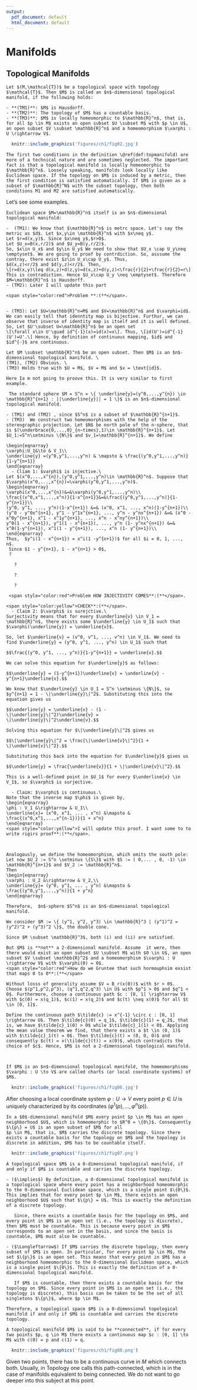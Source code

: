 ```yaml
---
output:
  pdf_document: default
  html_document: default
---
```


# Manifolds

## Topological Manifolds
```definition

Let $(M,\mathcal{T})$ be a topological space with topology $\mathcal{T}$. Then $M$ is called an $n$-dimensional topological manifold, if the following holds:

- **(TM1)**: $M$ is Hausdorff.
- **(TM2)**: The topology of $M$ has a countable basis.
- **(TM3)**: $M$ is locally homeomorphic to $\mathbb{R}^n$, that is, for all $p \in M$ exists an open subset $U \subset M$ with $p \in U$, an open subset $V \subset \mathbb{R}^n$ and a homeomorphism $\varphi : U \rightarrow V$.

```

```r
  knitr::include_graphics('figures/ch1/fig02.jpg') 
```

```remark
The first two conditions in the definition \@ref(def:topmanifold) are more of a technical nature and are sometimes neglected. The important fact is that a topological manifold is locally homeomorphic to $\mathbb{R}^n$. Loosely speaking, manifolds look locally like Euclidean space. If the topology on $M$ is induced by a metric, then the first condition is satisfied automatically. If $M$ is given as a subset of $\mathbb{R}^N$ with the subset topology, then both conditions M1 and M2 are satisfied automatically.
```

Let's see some examples.

```example
Euclidean space $M=\mathbb{R}^n$ itself is an $n$-dimensional topological manifold:
  
-  (TM1): We know that $\mathbb{R}^n$ is metrc space. Let's say the metric as $d$. Let $x,y\in \mathbb{R}^n$ with $x\neq y$. 
Let $r=d(x,y)$. Since $x\neq y$,$r>0$.
Let $U_x=B(x,r/2)$ and $U_y=B(y,r/2)$. 
So, $x\in U_x$ and $y\in U_y$ We need to show that $U_x \cap U_y\neq \emptyset$. We are going to proof by contrdiction. So, asssume the contray, there exist $z\in U_x\cap U_y$. Thus,
$d(x,z)<r/2$ and $d(y,z)<r/2$. Then,
\[r=d(x,y)\leq d(x,z)+d(z,y)=d(x,z)+d(y,z)<\frac{r}{2}+\frac{r}{2}=r\]
This is contradiction. Hence $U_x\cap U_y \neq \emptyset$. Therefore $M=\mathbb{R}^n$ is Hausdorff.
- (TM2): Later I will update this part 

<span style="color:red">Problem **:(**</span>.


- (TM3): Let $U=\mathbb{R}^n=M$ and $V=\mathbb{R}^n$ and $\varphi=id$. We can easily tell that idenntity map is bijective. Furthur, we can observe that inverse of identity map is itself and it is well defined.
So, Let $U'\subset U=\mathbb{R}^n$ be an open set
\[\forall x\in U'\quad id^{-1}(x)=id(x)=x\]. Thus, \[id(U')=id^{-1}(U')=U'.\] Hence, by definition of continuous mapping, $id$ and $id^{-}$ are continuous. 
```

```example
Let $M \subset \mathbb{R}^n$ be an open subset. Then $M$ is an $n$-dimensional topological manifold. \
(TM1), (TM2) Obvious. \
(TM3) Holds true with $U = M$, $V = M$ and $x = \text{id}$.

Here Ia m not going to proove this. It is very similar to first example.
```

```example
 The standard sphere $M = S^n = \{ \underline{y}=(y^0,...,y^{n}) \in \mathbb{R}^{n+1} : ||\underline{y}|| = 1 \}$ is an $n$-dimensional topological manifold. 

- (TM1) and (TM2) , since $S^n$ is a subset of $\mathbb{R}^{n+1}$.
- (TM3)  We construct two homeomorphisms with the help of the stereographic projection. Let $N$ be north pole of the n-sphere, that is $(\underbrace{0,...,0}_{n~times},1)\in \mathbb{R}^{n+1}$. Let $U_1:=S^n\setminus \{N\}$ and $v_1=\mathbb{R}^{n+1}$. We define

\begin{eqnarray}
\varphi:U_1&\to & V_1\\
\underline{y} =(y^0,y^1,...,y^n) & \mapsto & \frac{(y^0,y^1,...,y^n)}{1-y^{n+1}}
\end{eqnarray}
  - Cliam 1: $varphi$ is injective.\
Let $(x^0,...,x^{n}),(y^0,y^1,...,y^n)\in \mathbb{R}^n$. Suppose that $\varphi(x^0,...,x^{n})=\varphi(y^0,y^1,...,y^n)$.
\begin{eqnarray}
\varphi(x^0,...,x^{n})&=&\varphi(y^0,y^1,...,y^n)\\
\frac{(x^0,x^1,...,x^n)}{1-x^{n+1}}&=&\frac{(y^0,y^1,...,y^n)}{1-y^{n+1}}\\
(y^0, y^1, ..., y^n)(1-x^{n+1}) &=& (x^0, x^1, ..., x^n)(1-y^{n+1})\\
(y^0 - y^0x^{n+1}, y^1 - y^1x^{n+1}, ..., y^n - y^nx^{n+1}) &=& (x^0 - x^0y^{n+1}, x^1 - x^1y^{n+1}, ..., x^n - x^ny^{n+1})\\
y^0(1 - x^{n+1}), y^1(1 - x^{n+1}), ..., y^n (1- y^nx^{n+1}) &=&  x^0(1-y^{n+1}), x^1(1 - y^{n+1}), ..., x^n (1- y^{n+1})\\
\end{eqnarray}
Thus,  $y^i(1 - x^{n+1}) = x^i(1 -y^{n+1})$ for all $i = 0, 1, ..., n$.
 Since $1 - y^{n+1}, 1 - x^{n+1} > 0$, 
 ?

   ?
   
   ?
   
   ?
 
 <span style="color:red">Problem HOW INJECTIVITY COMES**:(**</span>.
  
<span style="color:yellow">CHECK**:(**</span>.                                       
  - Claim 2: $\varphi$ is surejctive.\  
Surjectivity means that for every $\underline{v} \in V_1 = \mathbb{R}^n$, there exists some $\underline{y} \in U_1$ such that $\varphi(\underline{y}) = \underline{v}$.

So, let $\underline{v} = (v^0, v^1, ..., v^n) \in V_1$. We need to find $\underline{y} = (y^0, y^1, ..., y^n) \in U_1$ such that

$$\frac{(y^0, y^1, ..., y^n)}{1-y^{n+1}} = \underline{v}.$$

We can solve this equation for $\underline{y}$ as follows:

$$\underline{y} = (1-y^{n+1})\underline{v} = \underline{v} - y^{n+1}\underline{v}.$$

We know that $\underline{y} \in U_1 = S^n \setminus \{N\}$, so $y^{n+1} = 1 - \|\underline{y}\|^2$. Substituting this into the equation gives us

$$\underline{y} = \underline{v} - (1 - \|\underline{y}\|^2)\underline{v} = \|\underline{y}\|^2\underline{v}.$$

Solving this equation for $\|\underline{y}\|^2$ gives us

$$\|\underline{y}\|^2 = \frac{\|\underline{v}\|^2}{1 + \|\underline{v}\|^2}.$$

Substituting this back into the equation for $\underline{y}$ gives us

$$\underline{y} = \frac{\underline{v}}{1 + \|\underline{v}\|^2}.$$

This is a well-defined point in $U_1$ for every $\underline{v} \in V_1$, so $\varphi$ is surjective.

  - Claim: $\varphi$ is continuous.\
Note that the inverse map $\phi$ is given by,
\begin{eqnarray}
\phi : V_1 &\rightarrow & U_1\\
\underline{x}= (x^0, x^1, ... , x^n) &\mapsto & \frac{(x^0,x^1,...,x^{n-1})}{1 + x^n} 
\end{eqnarray}
<span style="color:yellow">I will update this proof. I want some to to write rigirs proof**:(**</span>.
  
  
  
Analogously, we define the homeomorphism, which omits the south pole:
Let now $U_2 := S^n \setminus \{S\}$ with $S := ( 0,... , 0, -1) \in \mathbb{R}^{n+1}$ and $V_2 := \mathbb{R}^n$.
Then
\begin{eqnarray}
\varphi : U_2 &\rightarrow & V_2,\\
\underline{y}= (y^0, y^1, ... , y^n) &\mapsto & \frac{(y^0,y^1,...,y^n)}{1 + y^n} 
\end{eqnarray}

Therefore,  $n$-sphere $S^n$ is an $n$-dimensional topological manifold.
```

```example
We consider $M := \{ (y^1, y^2, y^3) \in \mathbb{R}^3 | (y^1)^2 = (y^2)^2 + (y^3)^2 \}$, the double cone.

Since $M \subset \mathbb{R}^3$, both (i) and (ii) are satisfied.

But $M$ is **not** a 2-dimensional manifold. Assume  it were, then there would exist an open subset $U \subset M$ with $0 \in U$, an open subset $V \subset \mathbb{R}^2$ and a homeomorphism $\varphi : U \rightarrow V$ with $\varphi(0) = 0$.
<span style="color:red">How do we Gruntee that such hormouphsim exsist that maps 0 to 0**:(**</span>
                                                                      Without losss of generality assume $V = B_r(x(0))$ with $r > 0$. Choose $(p^1,p^2,p^3), (q^1,q^2,q^3) \in U$ with $p^1 > 0$ and $q^1 < 0$. Furthermore, choose a continuous path $c : [0, 1] \rightarrow V$ with $c(0) = x(q_1)$, $c(1) = x(q_2)$ and $c(t) \neq x(0)$ for all $t \in [0, 1]$.

Define the continuous path $\tilde{c} := x^{-1} \circ c : [0, 1] \rightarrow U$. Then $\tilde{c}(0) = q_1$, $\tilde{c}(1) = q_2$, that is, we have $\tilde{c}_1(0) > 0$ while $\tilde{c}_1(1) < 0$. Applying the mean value theorem we find, that there exists a $t \in (0, 1)$ with $\tilde{c}_1(t) = 0$. Then $\tilde{c}(t) = (0, 0, 0)$ and consequently $c(t) = x(\tilde{c}(t)) = x(0)$, which contradicts the choice of $c$. Hence, $M$ is not a 2-dimensional topological manifold.
                     
                                                                                             
```

```definition
If $M$ is an $n$-dimensional topological manifold, the homeomorphisms $\varphi : U \to V$ are called charts (or local coordinate systems) of $M$.
```
```r
  knitr::include_graphics('figures/ch1/fig06.jpg') 
```
After choosing a local coordinate system $\varphi : U \rightarrow V$ every point $p \in U$ is uniquely characterized by its coordinates $(\varphi^1(p), \ldots , \varphi^n(p))$.

```example
In a $0$-dimensional manifold $M$ every point $p \in M$ has an open neighborhood $U$, which is homeomorphic to $R^0 = \{0\}$. Consequently $\{p\} = U$ is an open subset of $M$ for all
$p \in M$, that is, $M$ carries the discrete topology. Since there exists a countable basis for the topology on $M$ and the topology is discrete in addition, $M$ has to be countable itself.
```

```r
  knitr::include_graphics('figures/ch1/fig07.png') 
```

```proposition
A topological space $M$ is a 0-dimensional topological manifold, if and only if $M$ is countable and carries the discrete topology.
```

```proof
- ($\implies$) By definition, a 0-dimensional topological manifold is a topological space where every point has a neighborhood homeomorphic to the 0-dimensional Euclidean space, which is a single point $\{0\}$. This implies that for every point $p \in M$, there exists an open neighborhood $U$ such that $\{p\} = U$. This is exactly the definition of a discrete topology.

   Since, there exists a countable basis for the topology on $M$, and every point in $M$ is an open set (i.e., the topology is discrete), then $M$ must be countable. This is because every point in $M$ corresponds to an open set in the basis, and since the basis is countable, $M$ must also be countable.
   
- ($\Longleftarrow$) If $M$ carries the discrete topology, then every subset of $M$ is open. In particular, for every point $p \in M$, the set $\{p\}$ is an open set. This means that every point in $M$ has a neighborhood homeomorphic to the 0-dimensional Euclidean space, which is a single point $\{0\}$. This is exactly the definition of a 0-dimensional topological manifold.

   If $M$ is countable, then there exists a countable basis for the topology on $M$. Since every point in $M$ is an open set (i.e., the topology is discrete), this basis can be taken to be the set of all singletons $\{p\}$, where $p \in M$.

Therefore, a topological space $M$ is a 0-dimensional topological manifold if and only if $M$ is countable and carries the discrete topology.

```


```definition
A topological manifold $M$ is said to be **connected**, if for every two points $p, q \in M$ there exists a continuous map $c : [0, 1] \to M$ with c(0) = p and c(1) = q.
```


```r
  knitr::include_graphics('figures/ch1/fig08.png') 
```

Given two points, there has to be a continuous curve in $M$ which connects both. Usually, in Topology one calls this path-connected, which is in the case of manifolds equivalent to being connected. We do not want to go deeper into this subject at this point.

